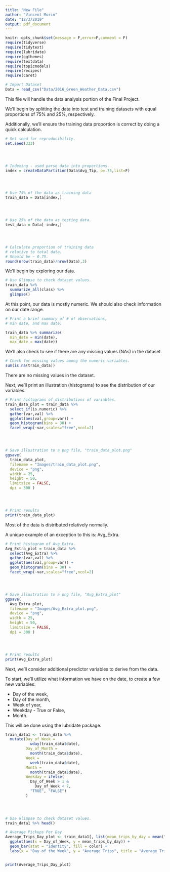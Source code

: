 ```yaml
---
title: "New File"
author: "Vincent Morin"
date: "12/3/2019"
output: pdf_document
---
```


```r
knitr::opts_chunk$set(message = F,error=F,comment = F)
require(tidyverse)
require(tidytext)
require(lubridate)
require(ggthemes)
require(textdata)
require(topicmodels)
require(recipes)
require(caret)
```

```r
# Import Dataset
Data = read_csv("Data/2016_Green_Weather_Data.csv") 

```

This file will handle the data analysis portion of the Final Project. 

We'll begin by splitting the data into test and training datasets with equal proportions of 75% and 25%, respectively. 

Additionally, we'll ensure the training data proportion is correct by doing a quick calculation. 

```r
# Set seed for reproducibility. 
set.seed(333) 




# Indexing - used parse data into proportions. 
index = createDataPartition(Data$Avg_Tip, p=.75,list=F) 




# Use 75% of the data as training data 
train_data = Data[index,]




# Use 25% of the data as testing data. 
test_data = Data[-index,]




# Calculate proportion of training data
# relative to total data. 
# Should be ~ 0.75. 
round(nrow(train_data)/nrow(Data),3)

```

We'll begin by exploring our data. 

```r
# Use Glimpse to check dataset values. 
train_data %>% 
  summarize_all(class) %>% 
  glimpse()
```

At this point, our data is mostly numeric.  We should also check information on our date range. 

```r
# Print a brief summary of # of observations, 
# min date, and max date. 

train_data %>% summarize( 
  min_date = min(date), 
  max_date = max(date))

```

We'll also check to see if there are any missing values (NAs) in the dataset. 

```r
# Check for missing values among the numeric variables.
sum(is.na(train_data))
```

There are no missing values in the dataset. 

Next, we'll print an illustration (histograms) to see the distribution of our variables. 

```r
# Print histograms of distributions of variables. 
train_data_plot = train_data %>% 
  select_if(is.numeric) %>% 
  gather(var,val) %>% 
  ggplot(aes(val,group=var)) + 
  geom_histogram(bins = 30) +
  facet_wrap(~var,scales="free",ncol=2)




# Save illustration to a png file, "train_data_plot.png"
ggsave(
  train_data_plot, 
  filename = "Images/train_data_plot.png", 
  device = "png",
  width = 25, 
  height = 50, 
  limitsize = FALSE, 
  dpi = 300 )




# Print results
print(train_data_plot)
```

Most of the data is distributed relatively normally. 

A unique example of an exception to this is: Avg_Extra. 

```r
# Print histogram of Avg_Extra. 
Avg_Extra_plot = train_data %>% 
  select(Avg_Extra) %>% 
  gather(var,val) %>% 
  ggplot(aes(val,group=var)) + 
  geom_histogram(bins = 30) +
  facet_wrap(~var,scales="free",ncol=2)




# Save illustration to a png file, "Avg_Extra_plot"
ggsave(
  Avg_Extra_plot, 
  filename = "Images/Avg_Extra_plot.png", 
  device = "png",
  width = 25, 
  height = 50, 
  limitsize = FALSE, 
  dpi = 300 )




# Print results
print(Avg_Extra_plot)
```

Next, we'll consider additional predictor variables to derive from the data. 

To start, we'll utilize what information we have on the date, to create a few new variables:

- Day of the week,
- Day of the month,
- Week of year,
- Weekday - True or False, 
- Month.

This will be done using the lubridate package. 

```r
train_data1 <- train_data %>%
  mutate(Day_of_Week = 
           wday(train_data$date),
         Day_of_Month = 
           month(train_data$date),
         Week = 
           week(train_data$date), 
         Month = 
           month(train_data$date), 
         Weekday = ifelse(
           Day_of_Week > 1 & 
             Day_of_Week < 7, 
           "TRUE", "FALSE")
         )
         



# Use Glimpse to check dataset values. 
train_data1 %>% head()
```


```r
# Average Pickups Per Day
Average_Trips_Day_plot <- train_data1[, list(mean_trips_by_day = mean("Total_Trips")), by = Day_of_Week] %>%
  ggplot(aes(x = Day_of_Week, y = mean_trips_by_day)) +
  geom_bar(stat = "identity", fill = color) +
  labs(x = "Day of the Week", y = "Average Trips", title = "Average Trips by Day of Week")


print(Average_Trips_Day_plot)
```

